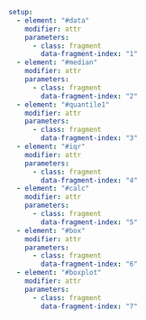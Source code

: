 ```yaml { .animate src="img/iqr.svg"}
setup:
  - element: "#data"
    modifier: attr
    parameters:
      - class: fragment
        data-fragment-index: "1"
  - element: "#median"
    modifier: attr
    parameters:
      - class: fragment
        data-fragment-index: "2"
  - element: "#quantile1"
    modifier: attr
    parameters:
      - class: fragment
        data-fragment-index: "3"
  - element: "#iqr"
    modifier: attr
    parameters:
      - class: fragment
        data-fragment-index: "4"
  - element: "#calc"
    modifier: attr
    parameters:
      - class: fragment
        data-fragment-index: "5"
  - element: "#box"
    modifier: attr
    parameters:
      - class: fragment
        data-fragment-index: "6"
  - element: "#boxplot"
    modifier: attr
    parameters:
      - class: fragment
        data-fragment-index: "7"      
```